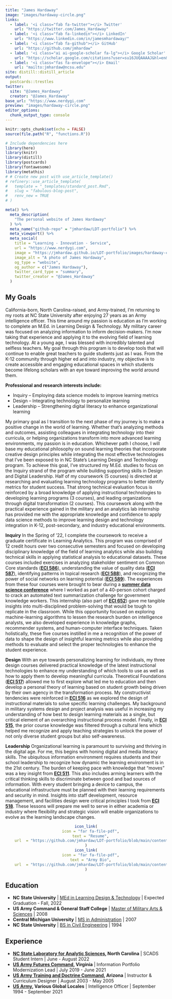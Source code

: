 ```yaml
---
title: "James Hardaway"
image: "images/hardaway-circle.png"
links:
  - label: '<i class="fab fa-twitter"></i> Twitter'
    url: "https://twitter.com/James_Hardaway"
  - label: '<i class="fab fa-linkedin"></i> LinkedIn'
    url: "https://www.linkedin.com/in/jamesmhardaway/"  
  - label: '<i class="fab fa-github"></i> GitHub'
    url: "https://github.com/jmhardaw"
  - label: '<i class="ai ai-google-scholar fa-lg"></i> Google Scholar'
    url: "https://scholar.google.com/citations?user=su16JUQAAAAJ&hl=en&authuser=1" 
  - label: '<i class="fas fa-envelope"></i> Email'
    url: "mailto:jmhardaw@ncsu.edu"
site: distill::distill_article
output:
  postcards::trestles
twitter:
  site: "@James_Hardaway"
  creator: "@James_Hardaway"
base_url: "https://www.nerdygi.com"
preview: "images/hardaway-circle.png"
editor_options: 
  chunk_output_type: console
---
```


```r
knitr::opts_chunk$set(echo = FALSE)
source(file.path("R", "functions.R"))
```

```r
# Include dependencies here
library(here)
library(knitr)
library(distill)
library(postcards)
library(fontawesome)
library(metathis)
# # Create new post with use_article_template()
# refinery::use_article_template(
#   template = "_templates/standard_post.Rmd",
#   slug = "fabulous-blog-post", 
#   renv_new = TRUE
# )

meta() %>%
  meta_description(
    "The personal website of James Hardaway"
  ) %>%
  meta_name("github-repo" = "jmhardaw/LDT-portfolio") %>%
  meta_viewport() %>%
  meta_social(
    title = "Learning - Innovation - Service",
    url = "https://www.nerdygi.com",
    image = "https://jmhardaw.github.io/LDT-portfolio/images/hardaway-circle.png",
    image_alt = "A photo of James Hardaway",
    og_type = "website",
    og_author = c("James Hardaway"),
    twitter_card_type = "summary",
    twitter_creator = "@James_Hardaway"
  )
```

## My Goals

California-born, North Carolina-raised, and Army-trained, I’m returning to my roots at NC State University after enjoying 27 years as an Army intelligence officer. This time around my passion is education as I’m working to complete an M.Ed. in Learning Design & Technology. My military career was focused on analyzing information to inform decision-makers. I’m now taking that experience and applying it to the evolving field of learning technology. At a young age, I was blessed with incredibly talented and selfless teachers. My goal through this program is to develop tools that will continue to enable great teachers to guide students just as I was. From the K-12 community through higher ed and into industry, my objective is to create accessible and engaging educational spaces in which students become lifelong scholars with an eye toward improving the world around them.

**Professional and research interests include:**
<ul>
  <li>Inquiry – Employing data science models to improve learning metrics</li>
  <li>Design – Integrating technology to personalize learning</li>
  <li>Leadership – Strengthening digital literacy to enhance organizational learning</li>
</ul>

My primary goal as I transition to the next phase of my journey is to make a positive change in the world of learning. Whether that’s analyzing methods and outcomes, assisting colleagues in integrating technology into their curricula, or helping organizations transform into more advanced learning environments, my passion is in education. Whichever path I choose, I will base my educational philosophy on sound learning theories that incorporate creative design principles while integrating the most effective technologies that I’ve been exposed to in NC State’s Learning Design and Technology program. To achieve this goal, I’ve structured my M.Ed. studies to focus on the Inquiry strand of the program while building supporting skills in Design and Digital Leadership. Half of my coursework (5 courses) is directed at researching and evaluating learning technology programs to better identify metrics for student success. That strong technical evaluation focus is reinforced by a broad knowledge of applying instructional technologies to developing learning programs (3 courses), and leading organizations through digital transformation (2 courses). This coursework along with the practical experience gained in the military and an analytics lab internship has provided me with the appropriate knowledge and confidence to apply data science methods to improve learning design and technology integration in K-12, post-secondary, and industry educational environments.

**Inquiry**
In the Spring of ’22, I complete the coursework to receive a graduate certificate in Learning Analytics. This program was comprised of 12 credit hours over two consecutive semesters and focused on developing disciplinary knowledge of the field of learning analytics while also building technical skills in applying statistical analysis to educational datasets. These courses included exercises in analyzing stakeholder sentiment on Common Core standards ([**ECI 586**](https://jmhardaw.github.io/LDT-portfolio/courses.html#eci-586-introduction-to-learning-analytics)), understanding the value of quality data ([**ECI 587**](https://jmhardaw.github.io/LDT-portfolio/courses.html#eci-587-machine-learning-in-education)), identifying patterns in topical research ([**ECI 588**](https://jmhardaw.github.io/LDT-portfolio/courses.html#eci-588-text-mining-in-education)), and recognizing the power of social networks on learning potential ([**ECI 589**](https://jmhardaw.github.io/LDT-portfolio/courses.html#eci-589-analyzing-learning-networks)). The experiences from these four courses were brought to bear during a [**summer data science conference**](https://github.com/jmhardaw/LDT-portfolio/blob/main/content/eci515-artifacts/ECI652_Internship_Summary.pdf) where I worked as part of a 40-person cohort charged to crack an automated text summarization challenge for government knowledge workers. This internship (also part of [**ECI 652**](https://jmhardaw.github.io/LDT-portfolio/courses.html#eci-652-field-based-applications-of-learning-design-and-technology)) gave me tangible insights into multi-disciplined problem-solving that would be tough to replicate in the classroom. While this opportunity focused on exploring machine-learning algorithms to lessen the research burden on intelligence analysts, we also developed experience in knowledge graphs, recommender systems, and human-computer interface techniques. Taken holistically, these five courses instilled in me a recognition of the power of data to shape the design of insightful learning metrics while also providing methods to evaluate and select the proper technologies to enhance the student experience.

**Design**
With an eye towards personalizing learning for individuals, my three design courses delivered practical knowledge of the latest instructional technologies to enhance my understanding of which tools to use as well as how to apply them to develop meaningful curricula. Theoretical Foundations ([**ECI 517**](https://jmhardaw.github.io/LDT-portfolio/courses.html#eci-517-theoretical-foundations-of-advanced-learning-environments)) allowed me to first explore what led me to education and then develop a personal theory of learning based on student growth being driven by their own agency in the transformation process. My constructivist tendencies were reinforced in [**ECI 516**](https://jmhardaw.github.io/LDT-portfolio/courses.html#eci-516-design-and-evaluation-of-instructional-materials) as we explored the design of instructional materials to solve specific learning challenges. My background in military systems design and project analysis was useful in increasing my understanding of how best to design learning materials as a single, but critical element of an overarching instructional process model. Finally, in [**ECI 515**](https://jmhardaw.github.io/LDT-portfolio/courses.html#eci-515-cultural-investigations-and-technical-representations-in-education), the prior course knowledge was filtered through a cultural lens which helped me recognize and apply teaching strategies to unlock the power of not only diverse student groups but also self-awareness.

**Leadership**
Organizational learning is paramount to surviving and thriving in the digital age. For me, this begins with honing digital and media literacy skills. The ubiquitous information environment requires students and their school leadership to recognize how dynamic the learning environment is in the 21st century. The burden of keeping pace with knowledge that “moves” was a key insight from [**ECI 511**](https://jmhardaw.github.io/LDT-portfolio/courses.html#eci-511-introduction-to-learning-design-and-technology). This also includes arming learners with the critical thinking skills to discriminate between good and bad sources of information. With every student bringing a device to campus, the educational infrastructure must be planned with their learning requirements and security in mind. Insights into staff development, resource management, and facilities design were critical principles I took from [**ECI 518**](https://jmhardaw.github.io/LDT-portfolio/courses.html#eci-518-digital-learning-program-and-staff-development). These lessons will prepare me well to serve in either academia or industry where flexibility and strategic vision will enable organizations to evolve as the learning landscape changes.

<center>
```r
icon_link(
    icon = "far fa-file-pdf",
    text = "Resume",
    url  = "https://github.com/jmhardaw/LDT-portfolio/blob/main/content/Hardaway-resume-20220731.pdf"
)
icon_link(
    icon = "far fa-file-pdf",
    text = "Army Bio",
    url  = "https://github.com/jmhardaw/LDT-portfolio/blob/main/content/Hardaway-mil-bio.pdf"
)
```
</center>
## Education

<ul>
  <li>**NC State University** \| [MEd in Learning Design & Technology](https://ced.ncsu.edu/graduate/programs/masters/learning-design-and-technology/) \| Expected Graduation - Fall, 2022</li>
  <li>**US Army Command & General Staff College** \| [Master of Military Arts & Sciences](https://usacac.army.mil/organizations/cace/cgsc/sams) \| 2008</li>
  <li>**Central Michigan University** \| [MS in Administration](https://www.cmich.edu/colleges/ehs/msa/Pages/default.aspx) \| 2007</li>
  <li>**NC State University** \| [BS in Civil Engineering](https://www.ccee.ncsu.edu/) \| 1994</li>
</ul>

## Experience

<ul>
  <li>[**NC State Laboratory for Analytic Sciences**](https://ncsu-las.org/2022-scads/)**, North Carolina** \| SCADS Student Intern \| June - August 2022</li>
  <li>[**US Army Futures Command**](https://www.armyfuturescommand.com/fcc/)**, Virginia** \| Information Portfolio Modernization Lead \| July 2019 - June 2021</li>
  <li>[**US Army Training and Doctrine Command**](https://www.army.mil/USAICoE)**, Arizona** \| Instructor & Curriculum Designer \| August 2003 - May 2005</li>
  <li>[**US Army**](https://www.goarmy.com/careers-and-jobs/career-match/signal-intelligence/languages-code/35a-military-intelliigence-officer.html)**, Various Global Locales** \| Intelligence Officer \| September 1994 - September 2021</li>
</ul>